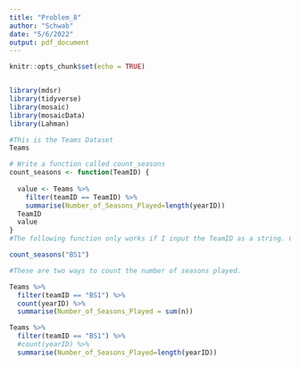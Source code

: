 ```yaml
---
title: "Problem_8"
author: "Schwab"
date: "5/6/2022"
output: pdf_document
---
```


```r
knitr::opts_chunk$set(echo = TRUE)


library(mdsr)
library(tidyverse)
library(mosaic)
library(mosaicData)
library(Lahman)

```

```r
#This is the Teams Dataset
Teams

```

```r
# Write a function called count_seasons
count_seasons <- function(TeamID) {
   
  value <- Teams %>%
    filter(teamID == TeamID) %>%
    summarise(Number_of_Seasons_Played=length(yearID))
  TeamID
  value
}
#The following function only works if I input the TeamID as a string. Can you help me figure out how to be able to input it as BS1 not "BS1"

count_seasons("BS1")

```

```r
#These are two ways to count the number of seasons played. 

Teams %>%
  filter(teamID == "BS1") %>%
  count(yearID) %>%
  summarise(Number_of_Seasons_Played = sum(n))

Teams %>%
  filter(teamID == "BS1") %>%
  #count(yearID) %>%
  summarise(Number_of_Seasons_Played=length(yearID))

```